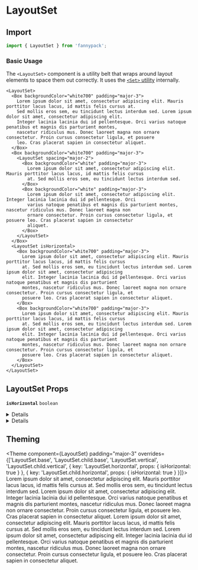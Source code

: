 
# LayoutSet

## Import

```jsx
import { LayoutSet } from 'fannypack';
```

### Basic Usage

The `<LayoutSet>` component is a utility belt that wraps around layout elements to space them out correctly. It uses the [`<Set>` utility](/utilities/set) internally.

```jsx-live
<LayoutSet>
  <Box backgroundColor="white700" padding="major-3">
    Lorem ipsum dolor sit amet, consectetur adipiscing elit. Mauris porttitor lacus lacus, id mattis felis cursus at.
    Sed mollis eros sem, eu tincidunt lectus interdum sed. Lorem ipsum dolor sit amet, consectetur adipiscing elit.
    Integer lacinia lacinia dui id pellentesque. Orci varius natoque penatibus et magnis dis parturient montes,
    nascetur ridiculus mus. Donec laoreet magna non ornare consectetur. Proin cursus consectetur ligula, et posuere
    leo. Cras placerat sapien in consectetur aliquet.
  </Box>
  <Box backgroundColor="white700" padding="major-3">
    <LayoutSet spacing="major-2">
      <Box backgroundColor="white" padding="major-3">
        Lorem ipsum dolor sit amet, consectetur adipiscing elit. Mauris porttitor lacus lacus, id mattis felis cursus
        at. Sed mollis eros sem, eu tincidunt lectus interdum sed.
      </Box>
      <Box backgroundColor="white" padding="major-3">
        Lorem ipsum dolor sit amet, consectetur adipiscing elit. Integer lacinia lacinia dui id pellentesque. Orci
        varius natoque penatibus et magnis dis parturient montes, nascetur ridiculus mus. Donec laoreet magna non
        ornare consectetur. Proin cursus consectetur ligula, et posuere leo. Cras placerat sapien in consectetur
        aliquet.
      </Box>
    </LayoutSet>
  </Box>
  <LayoutSet isHorizontal>
    <Box backgroundColor="white700" padding="major-3">
      Lorem ipsum dolor sit amet, consectetur adipiscing elit. Mauris porttitor lacus lacus, id mattis felis cursus
      at. Sed mollis eros sem, eu tincidunt lectus interdum sed. Lorem ipsum dolor sit amet, consectetur adipiscing
      elit. Integer lacinia lacinia dui id pellentesque. Orci varius natoque penatibus et magnis dis parturient
      montes, nascetur ridiculus mus. Donec laoreet magna non ornare consectetur. Proin cursus consectetur ligula, et
      posuere leo. Cras placerat sapien in consectetur aliquet.
    </Box>
    <Box backgroundColor="white700" padding="major-3">
      Lorem ipsum dolor sit amet, consectetur adipiscing elit. Mauris porttitor lacus lacus, id mattis felis cursus
      at. Sed mollis eros sem, eu tincidunt lectus interdum sed. Lorem ipsum dolor sit amet, consectetur adipiscing
      elit. Integer lacinia lacinia dui id pellentesque. Orci varius natoque penatibus et magnis dis parturient
      montes, nascetur ridiculus mus. Donec laoreet magna non ornare consectetur. Proin cursus consectetur ligula, et
      posuere leo. Cras placerat sapien in consectetur aliquet.
    </Box>
  </LayoutSet>
</LayoutSet>
```

## LayoutSet Props

<!-- Automatically generated -->

**<Code marginRight="major-1">isHorizontal</Code>** <Code fontSize="150" palette="primary">boolean</Code> 

<Box marginBottom="major-4" />

<details><Box use="summary" marginBottom="major-2">Inherits <code><strong>Set</strong></code> props</Box>

**<Code marginRight="major-1">isFilled</Code>** <Code fontSize="150" palette="primary">boolean</Code> 

<Box marginBottom="major-4" />

**<Code marginRight="major-1">isVertical</Code>** <Code fontSize="150" palette="primary">boolean</Code> 

<Box marginBottom="major-4" />

**<Code marginRight="major-1">spacing</Code>** <Code fontSize="150" palette="primary">string</Code> 

<Box marginBottom="major-4" />

**<Code marginRight="major-1">verticalBreakpoint</Code>**  

<Code isBlock palette="primary" fontSize="150" padding="minor-1" marginBottom="major-2">
{`"tablet"
  | "mobile"
  | "fullHD"
  | "widescreen"
  | "desktop"
  | "min-fullHD"
  | "max-fullHD"
  | "min-widescreen"
  | "max-widescreen"
  | "min-desktop"
  | "max-desktop"
  | "min-tablet"
  | "max-tablet"
  | "min-mobile"
  | "max-mobile"`}
</Code>

<Box marginBottom="major-4" />

</details>

<details><Box use="summary" marginBottom="major-2">Inherits <code><strong>Box</strong></code> props</Box>

**<Code marginRight="major-1">use</Code>**  

<Code isBlock palette="primary" fontSize="150" padding="minor-1" marginBottom="major-2">
{`string
  | ComponentClass<any, any>
  | FunctionComponent<any>`}
</Code>

<Box marginBottom="major-4" />

**<Code marginRight="major-1">className</Code>** <Code fontSize="150" palette="primary">string</Code> 

<Box marginBottom="major-4" />

**<Code marginRight="major-1">children</Code>**  

<Code isBlock palette="primary" fontSize="150" padding="minor-1" marginBottom="major-2">
{`string
  | number
  | boolean
  | {}
  | ReactElement<any, string
  | ((props: any) => ReactElement<any, string
  | ...
  | (new (props: any) => Component<any, any, any>)>)
  | (new (props: any) => Component<any, any, any>)>
  | ReactNodeArray
  | ReactPortal
  | ((props: BoxProps) => ReactNode)`}
</Code>

<Box marginBottom="major-4" />

**<Code marginRight="major-1">altitude</Code>** <Code fontSize="150" palette="primary">string</Code> 

<Box marginBottom="major-4" />

**<Code marginRight="major-1">showBreakpoint</Code>** <Code fontSize="150" palette="primary">string</Code> 

<Box marginBottom="major-4" />

**<Code marginRight="major-1">hiddenBreakpoint</Code>** <Code fontSize="150" palette="primary">string</Code> 

<Box marginBottom="major-4" />

**<Code marginRight="major-1">overrides</Code>**  

<Code isBlock palette="primary" fontSize="150" padding="minor-1" marginBottom="major-2">
{`{
  altitudes?: AltitudesThemeConfig;
  borders?: BordersThemeConfig;
  borderRadii?: BorderRadiiThemeConfig;
  breakpoints?: BreakpointsThemeConfig;
  fontSizes?: FontSizeThemeConfig;
  fontWeights?: FontWeightsThemeConfig;
  ... 42 more ...;
  Spinner?: SpinnerThemeConfig;
}`}
</Code>

<Box marginBottom="major-4" />

**<Code marginRight="major-1">elementRef</Code>** <Code fontSize="150" palette="primary">((instance: any) =&#62; void) | RefObject&#60;any&#62;</Code> 

<Box marginBottom="major-4" />

**<Code marginRight="major-1">themeKeyOverride</Code>** <Code fontSize="150" palette="primary">string</Code> 

<Box marginBottom="major-4" />

</details>

          

## Theming

<Theme
  component={LayoutSet}
  padding="major-3"
  overrides={['LayoutSet.base', 'LayoutSet.child.base', 'LayoutSet.vertical', 'LayoutSet.child.vertical', { key: 'LayoutSet.horizontal', props: { isHorizontal: true } }, { key: 'LayoutSet.child.horizontal', props: { isHorizontal: true } }]}>
  <Box backgroundColor="white700" padding="major-3">
    Lorem ipsum dolor sit amet, consectetur adipiscing elit. Mauris porttitor lacus lacus, id mattis felis cursus
    at. Sed mollis eros sem, eu tincidunt lectus interdum sed. Lorem ipsum dolor sit amet, consectetur adipiscing
    elit. Integer lacinia lacinia dui id pellentesque. Orci varius natoque penatibus et magnis dis parturient
    montes, nascetur ridiculus mus. Donec laoreet magna non ornare consectetur. Proin cursus consectetur ligula, et
    posuere leo. Cras placerat sapien in consectetur aliquet.
  </Box>
  <Box backgroundColor="white700" padding="major-3">
    Lorem ipsum dolor sit amet, consectetur adipiscing elit. Mauris porttitor lacus lacus, id mattis felis cursus
    at. Sed mollis eros sem, eu tincidunt lectus interdum sed. Lorem ipsum dolor sit amet, consectetur adipiscing
    elit. Integer lacinia lacinia dui id pellentesque. Orci varius natoque penatibus et magnis dis parturient
    montes, nascetur ridiculus mus. Donec laoreet magna non ornare consectetur. Proin cursus consectetur ligula, et
    posuere leo. Cras placerat sapien in consectetur aliquet.
  </Box>
</Theme>
